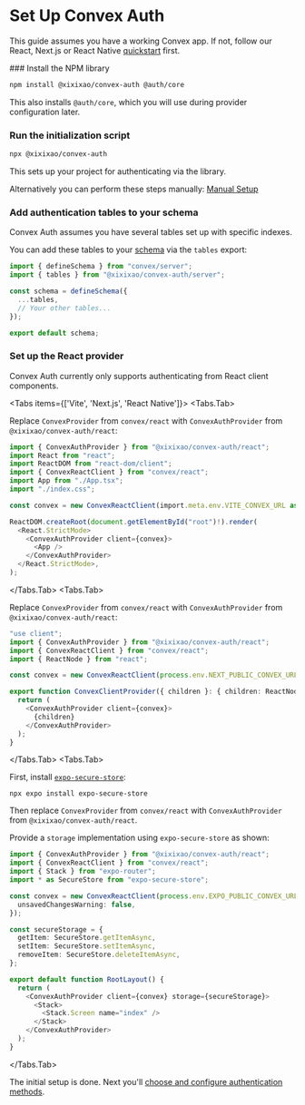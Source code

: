 
# Set Up Convex Auth

This guide assumes you have a working Convex app. If not, follow our React,
Next.js or React Native [quickstart](https://docs.convex.dev/quickstarts) first.

<Steps>
### Install the NPM library
 
```sh
npm install @xixixao/convex-auth @auth/core
```

This also installs `@auth/core`, which you will use during provider
configuration later.

### Run the initialization script

```sh
npx @xixixao/convex-auth
```

This sets up your project for authenticating via the library.

Alternatively you can perform these steps manually:
[Manual Setup](/setup/manual)

### Add authentication tables to your schema

Convex Auth assumes you have several tables set up with specific indexes.

You can add these tables to your
[schema](https://docs.convex.dev/database/schemas) via the `tables` export:

```ts filename="convex/schema.ts"
import { defineSchema } from "convex/server";
import { tables } from "@xixixao/convex-auth/server";

const schema = defineSchema({
  ...tables,
  // Your other tables...
});

export default schema;
```

### Set up the React provider

Convex Auth currently only supports authenticating from React client components.

<Tabs items={['Vite', 'Next.js', 'React Native']}>
<Tabs.Tab>

Replace `ConvexProvider` from `convex/react` with `ConvexAuthProvider` from
`@xixixao/convex-auth/react`:

```ts filename="src/main.tsx" {1,7,13,15}
import { ConvexAuthProvider } from "@xixixao/convex-auth/react";
import React from "react";
import ReactDOM from "react-dom/client";
import { ConvexReactClient } from "convex/react";
import App from "./App.tsx";
import "./index.css";

const convex = new ConvexReactClient(import.meta.env.VITE_CONVEX_URL as string);

ReactDOM.createRoot(document.getElementById("root")!).render(
  <React.StrictMode>
    <ConvexAuthProvider client={convex}>
      <App />
    </ConvexAuthProvider>
  </React.StrictMode>,
);
```

</Tabs.Tab>
<Tabs.Tab>

Replace `ConvexProvider` from `convex/react` with `ConvexAuthProvider` from
`@xixixao/convex-auth/react`:

```ts filename="app/ConvexClientProvider.tsx" {2,3,11,13}
"use client";
import { ConvexAuthProvider } from "@xixixao/convex-auth/react";
import { ConvexReactClient } from "convex/react";
import { ReactNode } from "react";

const convex = new ConvexReactClient(process.env.NEXT_PUBLIC_CONVEX_URL!);

export function ConvexClientProvider({ children }: { children: ReactNode }) {
  return (
    <ConvexAuthProvider client={convex}>
      {children}
    </ConvexAuthProvider>
  );
}
```

</Tabs.Tab>
<Tabs.Tab>

First, install [`expo-secure-store`](https://docs.expo.dev/versions/latest/sdk/securestore/):

```
npx expo install expo-secure-store
```

Then replace `ConvexProvider` from `convex/react` with `ConvexAuthProvider` from
`@xixixao/convex-auth/react`.

Provide a `storage` implementation using `expo-secure-store` as shown:

```ts filename="app/_layout.tsx" {1,4,10-14,18,22}
import { ConvexAuthProvider } from "@xixixao/convex-auth/react";
import { ConvexReactClient } from "convex/react";
import { Stack } from "expo-router";
import * as SecureStore from "expo-secure-store";

const convex = new ConvexReactClient(process.env.EXPO_PUBLIC_CONVEX_URL!, {
  unsavedChangesWarning: false,
});

const secureStorage = {
  getItem: SecureStore.getItemAsync,
  setItem: SecureStore.setItemAsync,
  removeItem: SecureStore.deleteItemAsync,
};

export default function RootLayout() {
  return (
    <ConvexAuthProvider client={convex} storage={secureStorage}>
      <Stack>
        <Stack.Screen name="index" />
      </Stack>
    </ConvexAuthProvider>
  );
}
```

</Tabs.Tab>

</Tabs>

</Steps>

The initial setup is done. Next you'll
[choose and configure authentication methods](/config).
